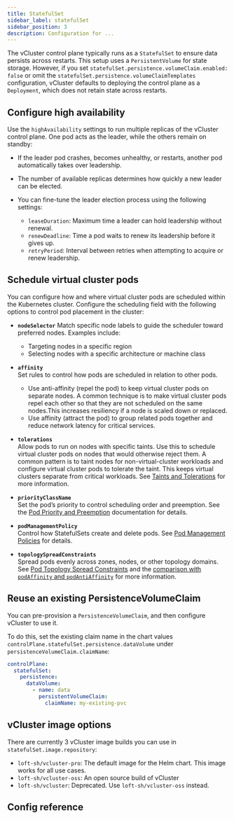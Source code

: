 ```yaml
---
title: StatefulSet
sidebar_label: statefulSet
sidebar_position: 3
description: Configuration for ...
---
```



The vCluster control plane typically runs as a `StatefulSet` to ensure data persists across restarts. This setup uses a `PersistentVolume` for state storage. However, if you set `statefulSet.persistence.volumeClaim.enabled: false` or omit the `statefulSet.persistence.volumeClaimTemplates` configuration, vCluster defaults to deploying the control plane as a `Deployment`, which does not retain state across restarts.

## Configure high availability

Use the `highAvailability` settings to run multiple replicas of the vCluster control plane. One pod acts as the leader, while the others remain on standby:

- If the leader pod crashes, becomes unhealthy, or restarts, another pod automatically takes over leadership.

- The number of available replicas determines how quickly a new leader can be elected.

- You can fine-tune the leader election process using the following settings:
  - `leaseDuration`: Maximum time a leader can hold leadership without renewal.
  - `renewDeadline`: Time a pod waits to renew its leadership before it gives up.
  - `retryPeriod`: Interval between retries when attempting to acquire or renew leadership.

## Schedule virtual cluster pods

You can configure how and where virtual cluster pods are scheduled within the Kubernetes cluster. Configure the scheduling field with the following options to control pod placement in the cluster:

- **`nodeSelector`**
  Match specific node labels to guide the scheduler toward preferred nodes. Examples include:  
  - Targeting nodes in a specific region  
  - Selecting nodes with a specific architecture or machine class

- **`affinity`**  
  Set rules to control how pods are scheduled in relation to other pods.  
  - Use anti-affinity (repel the pod) to keep virtual cluster pods on separate nodes. A common technique is to make virtual cluster pods repel each other so that they are not scheduled on the same nodes.This increases resiliency if a node is scaled down or replaced.  
  - Use affinity (attract the pod) to group related pods together and reduce network latency for critical services.

- **`tolerations`**  
  Allow pods to run on nodes with specific taints. Use this to schedule virtual cluster pods on nodes that would otherwise reject them. A common pattern is to taint nodes for non-virtual-cluster workloads and configure virtual cluster pods to tolerate the taint. This keeps virtual clusters separate from critical workloads. See [Taints and Tolerations](https://kubernetes.io/docs/concepts/scheduling-eviction/taint-and-toleration/) for more information.

- **`priorityClassName`**  
  Set the pod’s priority to control scheduling order and preemption. See the [Pod Priority and Preemption](https://kubernetes.io/docs/concepts/scheduling-eviction/pod-priority-preemption/) documentation for details.

- **`podManagementPolicy`**  
  Control how StatefulSets create and delete pods. See [Pod Management Policies](https://kubernetes.io/docs/concepts/workloads/controllers/statefulset/#pod-management-policies) for details.

- **`topologySpreadConstraints`**  
  Spread pods evenly across zones, nodes, or other topology domains. See [Pod Topology Spread Constraints](https://kubernetes.io/docs/concepts/scheduling-eviction/topology-spread-constraints/) and the [comparison with `podAffinity` and `podAntiAffinity`](https://kubernetes.io/docs/concepts/scheduling-eviction/topology-spread-constraints/#comparison-with-podaffinity-podantiaffinity) for more information.

<!-- vale off -->
## Reuse an existing PersistenceVolumeClaim
<!-- vale off -->

You can pre-provision a `PersistenceVolumeClaim`, and then configure vCluster to use it.

To do this, set the existing claim name in the chart values `controlPlane.statefulSet.persistence.dataVolume` under `persistenceVolumeClaim.claimName`:

```yaml
controlPlane:
  statefulSet:
    persistence:
      dataVolume:
        - name: data
          persistentVolumeClaim:
            claimName: my-existing-pvc
```

## vCluster image options

There are currently 3 vCluster image builds you can use in `statefulSet.image.repository`: 

- `loft-sh/vcluster-pro`: The default image for the Helm chart. This image works for all use cases.
- `loft-sh/vcluster-oss`: An open source build of vCluster
- `loft-sh/vcluster`: Deprecated. Use `loft-sh/vcluster-oss` instead.

## Config reference

<ControlPlaneStatefulSet/>
